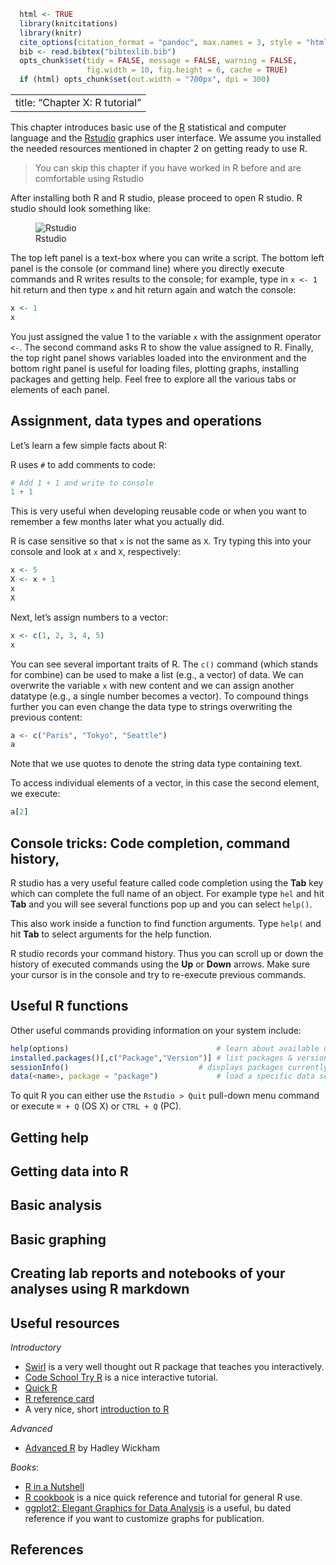 ```r
  html <- TRUE
  library(knitcitations)
  library(knitr)
  cite_options(citation_format = "pandoc", max.names = 3, style = "html", hyperlink = "to.doc")
  bib <- read.bibtex("bibtexlib.bib")
  opts_chunk$set(tidy = FALSE, message = FALSE, warning = FALSE, 
                 fig.width = 10, fig.height = 6, cache = TRUE)
  if (html) opts_chunk$set(out.width = "700px", dpi = 300)
```
---
title: "Chapter X:  R tutorial"
---

This chapter introduces basic use of the [R](http://www.r-project.org) statistical and computer language
and the [Rstudio](http://www.rstudio.com/ide/) graphics user interface. We assume you installed the needed resources mentioned in chapter 2 on getting ready to use R.

> You can skip this chapter if you have worked in R before and are comfortable using Rstudio

After installing both R and R studio, please proceed to open R studio. R studio should look something like:

![Rstudio](images/Rstudio.png)

The top left panel is a text-box where you can write a script. The bottom left panel is the console (or command line) where you directly execute commands and R writes results to the console; for example, type in `x <- 1` hit return and then type `x` and hit return again and watch the console:

```r
x <- 1
x
```

You just assigned the value 1 to the variable `x` with the assignment operator `<-`. The second command asks R to show the value assigned to R. Finally, the top right panel shows variables loaded into the environment and the bottom right panel is useful for loading files, plotting graphs, installing packages and getting help. Feel free to explore all the various tabs or elements of each panel. 

Assignment, data types and operations
---

Let's learn a few simple facts about R:

R uses `#` to add comments to code:

```r
# Add 1 + 1 and write to console
1 + 1
```

This is very useful when developing reusable code or when you want to remember a few months later what you actually did.

R is case sensitive so that `x` is not the same as  `X`. Try typing this into your console and look at `x` and `X`, respectively:

```r
x <- 5
X <- x + 1
x
X
```

Next, let's assign numbers to a vector:

```r
x <- c(1, 2, 3, 4, 5)
x
```

You can see several important traits of R. The `c()` command (which stands for combine) can be used to make a list (e.g., a vector) of data. We can overwrite the variable `x` with new content and we can assign another datatype (e.g., a single number becomes a vector). To compound things further you can even change the data type to strings overwriting the previous content:

```r
a <- c("Paris", "Tokyo", "Seattle")
a
```
Note that we use quotes to denote the string data type containing text. 

To access individual elements of a vector, in this case the second element, we execute:

```r
a[2]
```

Console tricks: Code completion, command history, 
---

R studio has a very useful feature called code completion using the **Tab** key which can complete the full name of an object. For example type `hel` and hit **Tab** and you will see several functions pop up and you can select `help()`. 

This also work inside a function to find function arguments. Type `help(` and hit **Tab** to select arguments for the help function.

R studio records your command history. Thus you can scroll up or down the history of executed commands using the **Up** or **Down** arrows. Make sure your cursor is in the console and try to re-execute previous commands.

Useful R functions
---

Other useful commands providing information on your system include:

```r
help(options)                                 # learn about available options
installed.packages()[,c("Package","Version")] # list packages & versions installed
sessionInfo()  							  # displays packages currently loaded
data(<name>, package = "package")             # load a specific data set from a specific package
```

To quit R you can either use the `Rstudio > Quit` pull-down menu command or execute `⌘ + Q` (OS X) or `CTRL + Q` (PC). 

Getting help
---

Getting data into R
---

Basic analysis
---

Basic graphing
---

Creating lab reports and notebooks of your analyses using R markdown
---


Useful resources
---

*Introductory*

 - [Swirl](http://swirlstats.com/) is a very well thought out R package that teaches you interactively.
 - [Code School Try R](https://www.codeschool.com/courses/try-r) is a nice interactive tutorial. 
 - [Quick R](http://www.statmethods.net/interface/help.html)
 - [R reference card](http://cran.r-project.org/doc/contrib/Short-refcard.pdf)
 - A very nice, short [introduction to R](http://ateucher.github.io/rcourse_site/index.html)

*Advanced*

 - [Advanced R](http://adv-r.had.co.nz/) by Hadley Wickham

*Books*:

 - [R in a Nutshell](http://oreilly.com/catalog/9780596801717) 
 - [R cookbook]() is a nice quick reference and tutorial for general R use.
 - [ggplot2: Elegant Graphics for Data Analysis]() is a useful, bu dated reference if you want to customize graphs for publication. 

References
----------

<!---- Reference list ---->
